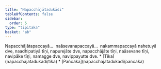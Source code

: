 ```yaml
---
title: "Napacchājātadukādi"
tableOfContents: false
sidebar:
  order: 5
type: "tipitaka"
basket: "ab"
---
```



<DynamicBreadcrumb />

<Division number="20">

<Paragraph number="1841">
Napacchājātapaccayā…  naāsevanapaccayā…  nakammapaccayā nahetuyā dve, naadhipatiyā tīṇi, napurejāte dve, napacchājāte tīṇi, naāsevane tīṇi, navipāke tīṇi, namagge dve, navippayutte dve.

</Paragraph>
</Division>

<TableOfContents>
* [Tika](napacchajatadukadi/tika)
* [Pañcaka](napacchajatadukadi/pancaka)
</TableOfContents>